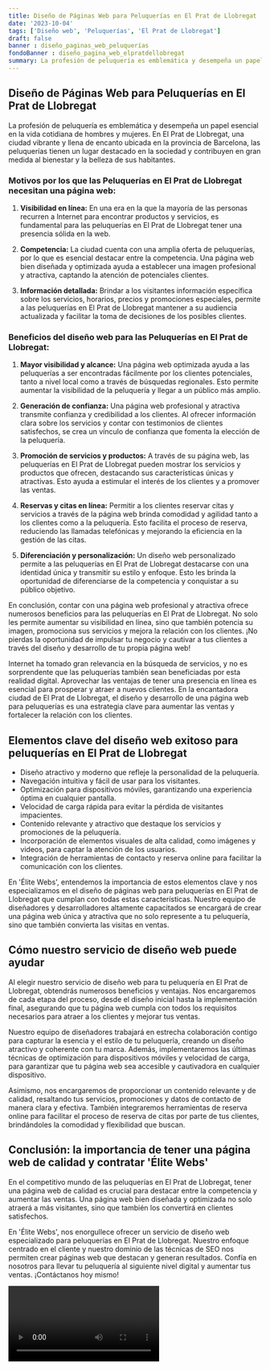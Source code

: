 ```yaml
---
title: Diseño de Páginas Web para Peluquerías en El Prat de Llobregat
date: '2023-10-04'
tags: ['Diseño web', 'Peluquerías', 'El Prat de Llobregat']
draft: false
banner : diseño_paginas_web_peluquerías
fondoBanner : diseño_pagina_web_elpratdellobregat
summary: La profesión de peluquería es emblemática y desempeña un papel esencial en la vida cotidiana de hombres y mujeres. En El Prat de Llobregat, una ciudad vibrante y llena de encanto ubicada en la provincia de Barcelona, las peluquerías tienen un lugar destacado en la sociedad y contribuyen en gran medida al bienestar y la belleza de sus habitantes.
---
```


## Diseño de Páginas Web para Peluquerías en El Prat de Llobregat

La profesión de peluquería es emblemática y desempeña un papel esencial en la vida cotidiana de hombres y mujeres. En El Prat de Llobregat, una ciudad vibrante y llena de encanto ubicada en la provincia de Barcelona, las peluquerías tienen un lugar destacado en la sociedad y contribuyen en gran medida al bienestar y la belleza de sus habitantes.

### Motivos por los que las Peluquerías en El Prat de Llobregat necesitan una página web: 

1. **Visibilidad en línea:** En una era en la que la mayoría de las personas recurren a Internet para encontrar productos y servicios, es fundamental para las peluquerías en El Prat de Llobregat tener una presencia sólida en la web.

2. **Competencia:** La ciudad cuenta con una amplia oferta de peluquerías, por lo que es esencial destacar entre la competencia. Una página web bien diseñada y optimizada ayuda a establecer una imagen profesional y atractiva, captando la atención de potenciales clientes.

3. **Información detallada:** Brindar a los visitantes información específica sobre los servicios, horarios, precios y promociones especiales, permite a las peluquerías en El Prat de Llobregat mantener a su audiencia actualizada y facilitar la toma de decisiones de los posibles clientes.

### Beneficios del diseño web para las Peluquerías en El Prat de Llobregat:

1. **Mayor visibilidad y alcance:** Una página web optimizada ayuda a las peluquerías a ser encontradas fácilmente por los clientes potenciales, tanto a nivel local como a través de búsquedas regionales. Esto permite aumentar la visibilidad de la peluquería y llegar a un público más amplio.

2. **Generación de confianza:** Una página web profesional y atractiva transmite confianza y credibilidad a los clientes. Al ofrecer información clara sobre los servicios y contar con testimonios de clientes satisfechos, se crea un vínculo de confianza que fomenta la elección de la peluquería.

3. **Promoción de servicios y productos:** A través de su página web, las peluquerías en El Prat de Llobregat pueden mostrar los servicios y productos que ofrecen, destacando sus características únicas y atractivas. Esto ayuda a estimular el interés de los clientes y a promover las ventas.

4. **Reservas y citas en línea:** Permitir a los clientes reservar citas y servicios a través de la página web brinda comodidad y agilidad tanto a los clientes como a la peluquería. Esto facilita el proceso de reserva, reduciendo las llamadas telefónicas y mejorando la eficiencia en la gestión de las citas.

5. **Diferenciación y personalización:** Un diseño web personalizado permite a las peluquerías en El Prat de Llobregat destacarse con una identidad única y transmitir su estilo y enfoque. Esto les brinda la oportunidad de diferenciarse de la competencia y conquistar a su público objetivo.

En conclusión, contar con una página web profesional y atractiva ofrece numerosos beneficios para las peluquerías en El Prat de Llobregat. No solo les permite aumentar su visibilidad en línea, sino que también potencia su imagen, promociona sus servicios y mejora la relación con los clientes. ¡No pierdas la oportunidad de impulsar tu negocio y cautivar a tus clientes a través del diseño y desarrollo de tu propia página web!

Internet ha tomado gran relevancia en la búsqueda de servicios, y no es sorprendente que las peluquerías también sean beneficiadas por esta realidad digital. Aprovechar las ventajas de tener una presencia en línea es esencial para prosperar y atraer a nuevos clientes. En la encantadora ciudad de El Prat de Llobregat, el diseño y desarrollo de una página web para peluquerías es una estrategia clave para aumentar las ventas y fortalecer la relación con los clientes.

<GifSeo />

<Cta />

## Elementos clave del diseño web exitoso para peluquerías en El Prat de Llobregat

- Diseño atractivo y moderno que refleje la personalidad de la peluquería.
- Navegación intuitiva y fácil de usar para los visitantes.
- Optimización para dispositivos móviles, garantizando una experiencia óptima en cualquier pantalla.
- Velocidad de carga rápida para evitar la pérdida de visitantes impacientes.
- Contenido relevante y atractivo que destaque los servicios y promociones de la peluquería.
- Incorporación de elementos visuales de alta calidad, como imágenes y videos, para captar la atención de los usuarios.
- Integración de herramientas de contacto y reserva online para facilitar la comunicación con los clientes.

En 'Élite Webs', entendemos la importancia de estos elementos clave y nos especializamos en el diseño de páginas web para peluquerías en El Prat de Llobregat que cumplan con todas estas características. Nuestro equipo de diseñadores y desarrolladores altamente capacitados se encargará de crear una página web única y atractiva que no solo represente a tu peluquería, sino que también convierta las visitas en ventas.

## Cómo nuestro servicio de diseño web puede ayudar

Al elegir nuestro servicio de diseño web para tu peluquería en El Prat de Llobregat, obtendrás numerosos beneficios y ventajas. Nos encargaremos de cada etapa del proceso, desde el diseño inicial hasta la implementación final, asegurando que tu página web cumpla con todos los requisitos necesarios para atraer a los clientes y mejorar tus ventas.

Nuestro equipo de diseñadores trabajará en estrecha colaboración contigo para capturar la esencia y el estilo de tu peluquería, creando un diseño atractivo y coherente con tu marca. Además, implementaremos las últimas técnicas de optimización para dispositivos móviles y velocidad de carga, para garantizar que tu página web sea accesible y cautivadora en cualquier dispositivo.

Asimismo, nos encargaremos de proporcionar un contenido relevante y de calidad, resaltando tus servicios, promociones y datos de contacto de manera clara y efectiva. También integraremos herramientas de reserva online para facilitar el proceso de reserva de citas por parte de tus clientes, brindándoles la comodidad y flexibilidad que buscan.

## Conclusión: la importancia de tener una página web de calidad y contratar 'Élite Webs'

En el competitivo mundo de las peluquerías en El Prat de Llobregat, tener una página web de calidad es crucial para destacar entre la competencia y aumentar las ventas. Una página web bien diseñada y optimizada no solo atraerá a más visitantes, sino que también los convertirá en clientes satisfechos.

En 'Élite Webs', nos enorgullece ofrecer un servicio de diseño web especializado para peluquerías en El Prat de Llobregat. Nuestro enfoque centrado en el cliente y nuestro dominio de las técnicas de SEO nos permiten crear páginas web que destacan y generan resultados. Confía en nosotros para llevar tu peluquería al siguiente nivel digital y aumentar tus ventas. ¡Contáctanos hoy mismo!

<Video />

<CtaBot job='Peluquerías' city='El Prat de Llobregat'/>

<Gmaps query='El Prat de Llobregat+españa+maps' />